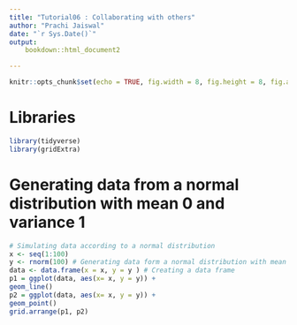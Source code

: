 ```yaml
---
title: "Tutorial06 : Collaborating with others"
author: "Prachi Jaiswal"
date: "`r Sys.Date()`"
output:
    bookdown::html_document2

---
```



```r
knitr::opts_chunk$set(echo = TRUE, fig.width = 8, fig.height = 8, fig.alig = "center")

```

# Libraries
```r
library(tidyverse)
library(gridExtra)

```

# Generating data from a normal distribution with mean 0 and variance 1

```r
# Simulating data according to a normal distribution
x <- seq(1:100)
y <- rnorm(100) # Generating data form a normal distribution with mean 0 and variance 1
data <- data.frame(x = x, y = y ) # Creating a data frame
p1 = ggplot(data, aes(x= x, y = y)) +
geom_line()
p2 = ggplot(data, aes(x= x, y = y)) +
geom_point()
grid.arrange(p1, p2)
```

